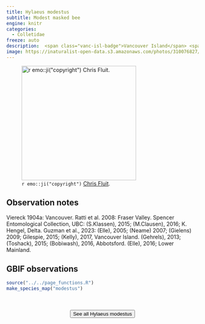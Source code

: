 ```yaml
---
title: Hylaeus modestus
subtitle: Modest masked bee
engine: knitr
categories:
  - Colletidae
freeze: auto
description:  <span class="vanc-isl-badge">Vancouver Island</span> <span class="lower-mainland-badge">Lower Mainland</span>
image: https://inaturalist-open-data.s3.amazonaws.com/photos/310076827/large.jpeg
---
```

![`r emo::ji("copyright")` [Chris Fluit ](https://inaturalist.ca/photos/310076827).](https://inaturalist-open-data.s3.amazonaws.com/photos/310076827/large.jpeg){height=300}

## Observation notes  
Viereck 1904a: <span class="hl-place-name">Vancouver</span>. Ratti et al. 2008: <span class="hl-place-name">Fraser Valley</span>. Spencer Entomological Collection, UBC: (S.Klassen), 2015; (M.Clausen), 2016; K. Hengel, <span class="hl-place-name">Delta</span>. Guzman et al., 2023: (Elle), 2005; (Neame) 2007; (Gielens) 2009; Gilespie, 2015; (Kelly), 2017, <span class="hl-place-name"><span class="hl-place-name"><span class="hl-place-name">Vancouver</span> Is</span>land</span>. (Gehrels), 2013; (Toshack), 2015; (Bobiwash), 2016, <span class="hl-place-name">Abbotsford</span>. (Elle), 2016; <span class="hl-place-name">Lower Mainland</span>.

## GBIF observations  


```r
source("../../page_functions.R")
make_species_map("modestus")
```
<br><br>
<center>


<a href="https://www.zoology.ubc.ca/entomology/main/Hymenoptera/Colletidae/Hylaeus%20modestus.php"><button type="button" class="btn btn-secondary">See all Hylaeus modestus <i class="fa-solid fa-arrow-up-right-from-square"></i> </button></a>
</center>
